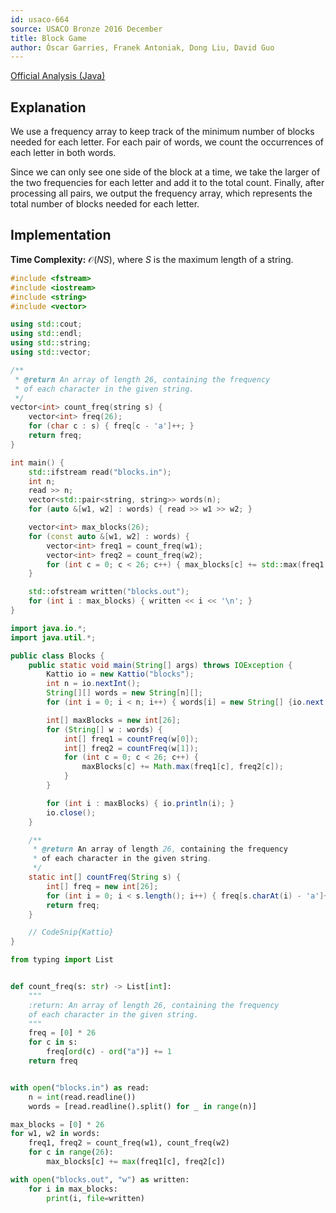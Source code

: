 ```yaml
---
id: usaco-664
source: USACO Bronze 2016 December
title: Block Game
author: Óscar Garries, Franek Antoniak, Dong Liu, David Guo
---
```


[Official Analysis (Java)](http://www.usaco.org/current/data/sol_blocks_bronze_dec16.html)

## Explanation

We use a frequency array to keep track of the minimum number of blocks needed for each letter.
For each pair of words, we count the occurrences of each letter in both words.

Since we can only see one side of the block at a time,
we take the larger of the two frequencies for each letter and add it to the total count.
Finally, after processing all pairs, we output the frequency array,
which represents the total number of blocks needed for each letter.

## Implementation

**Time Complexity:** $\mathcal{O}(NS)$, where $S$ is the maximum length of a string.

<LanguageSection>
<CPPSection>

```cpp
#include <fstream>
#include <iostream>
#include <string>
#include <vector>

using std::cout;
using std::endl;
using std::string;
using std::vector;

/**
 * @return An array of length 26, containing the frequency
 * of each character in the given string.
 */
vector<int> count_freq(string s) {
	vector<int> freq(26);
	for (char c : s) { freq[c - 'a']++; }
	return freq;
}

int main() {
	std::ifstream read("blocks.in");
	int n;
	read >> n;
	vector<std::pair<string, string>> words(n);
	for (auto &[w1, w2] : words) { read >> w1 >> w2; }

	vector<int> max_blocks(26);
	for (const auto &[w1, w2] : words) {
		vector<int> freq1 = count_freq(w1);
		vector<int> freq2 = count_freq(w2);
		for (int c = 0; c < 26; c++) { max_blocks[c] += std::max(freq1[c], freq2[c]); }
	}

	std::ofstream written("blocks.out");
	for (int i : max_blocks) { written << i << '\n'; }
}
```

</CPPSection>
<JavaSection>

```java
import java.io.*;
import java.util.*;

public class Blocks {
	public static void main(String[] args) throws IOException {
		Kattio io = new Kattio("blocks");
		int n = io.nextInt();
		String[][] words = new String[n][];
		for (int i = 0; i < n; i++) { words[i] = new String[] {io.next(), io.next()}; }

		int[] maxBlocks = new int[26];
		for (String[] w : words) {
			int[] freq1 = countFreq(w[0]);
			int[] freq2 = countFreq(w[1]);
			for (int c = 0; c < 26; c++) {
				maxBlocks[c] += Math.max(freq1[c], freq2[c]);
			}
		}

		for (int i : maxBlocks) { io.println(i); }
		io.close();
	}

	/**
	 * @return An array of length 26, containing the frequency
	 * of each character in the given string.
	 */
	static int[] countFreq(String s) {
		int[] freq = new int[26];
		for (int i = 0; i < s.length(); i++) { freq[s.charAt(i) - 'a']++; }
		return freq;
	}

	// CodeSnip{Kattio}
}
```

</JavaSection>
<PySection>

```py
from typing import List


def count_freq(s: str) -> List[int]:
	"""
	:return: An array of length 26, containing the frequency
	of each character in the given string.
	"""
	freq = [0] * 26
	for c in s:
		freq[ord(c) - ord("a")] += 1
	return freq


with open("blocks.in") as read:
	n = int(read.readline())
	words = [read.readline().split() for _ in range(n)]

max_blocks = [0] * 26
for w1, w2 in words:
	freq1, freq2 = count_freq(w1), count_freq(w2)
	for c in range(26):
		max_blocks[c] += max(freq1[c], freq2[c])

with open("blocks.out", "w") as written:
	for i in max_blocks:
		print(i, file=written)
```

</PySection>
</LanguageSection>
